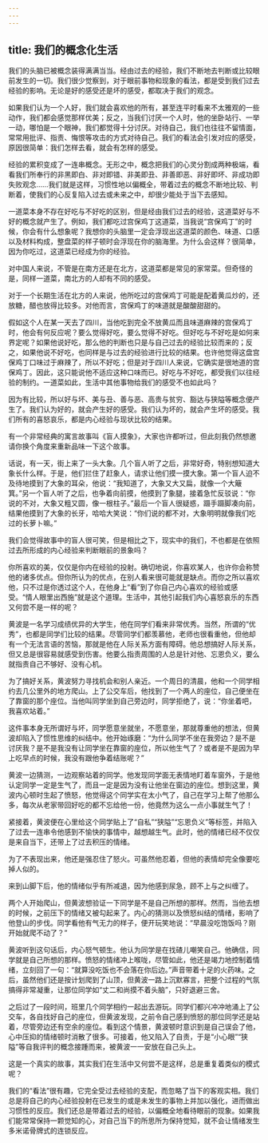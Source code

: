 ```yaml
---
---
---
```

title: 我们的概念化生活
---




我们的头脑已被概念装得满满当当。经由过去的经验，我们不断地去判断或比较眼前发生的一切。我们很少觉察到，对于眼前事物和现象的看法，都是受到我们过去经验的影响。无论是好的感受还是坏的感受，都取决于我们的观念。

如果我们认为一个人好，我们就会喜欢他的所有，甚至连平时看来不太雅观的一些动作，我们都会感觉那样优美；反之，当我们讨厌一个人时，他的坐卧站行、一举一动，哪怕是一个眼神，我们都觉得十分讨厌。对待自己，我们也往往不留情面，常常用批评、指责、悔恨等攻击的方式对待自己。我们的看法会引发对应的感受，原因很简单：我们怎样去看，就会有怎样的感受。

经验的累积变成了一连串概念。无形之中，概念把我们的心灵分割成两种极端，看看我们所奉行的非黑即白、非对即错、非美即丑、非善即恶、非好即坏、非成功即失败观念……我们就是这样，习惯性地以偏概全，带着过去的概念不断地比较、判断着，使我们的心反复陷入过去或未来之中，却很少能处于当下去感知。

一道菜本身不存在好吃与不好吃的区别，但是经由我们过去的经验，这道菜好与不好的概念就产生了。例如，我们都吃过宫保鸡丁这道菜，当我说“宫保鸡丁”的时候，你会有什么想象呢？我想你的头脑里一定会浮现出这道菜的颜色、味道、口感以及材料构成，整盘菜的样子顿时会浮现在你的脑海里。为什么会这样？很简单，因为你吃过，这道菜已经成为你的经验。

对中国人来说，不管是在南方还是在北方，这道菜都是常见的家常菜。但奇怪的是，同样一道菜，南北方的人却有不同的感受。

对于一个长期生活在北方的人来说，他所吃过的宫保鸡丁可能是配着黄瓜炒的，还放糖，醋也放得比较多。对他而言，宫保鸡丁的味道就是酸酸甜甜的。

假如这个人在某一天去了四川，当他吃到完全不放黄瓜而且味道麻辣的宫保鸡丁时，他会有何反应呢？要么觉得好吃，要么觉得不好吃。但好吃与不好吃是如何来界定呢？如果他说好吃，那么他的判断也只是与自己过去的经验比较而来的；反之，如果他说不好吃，也同样是与过去的经验进行比较的结果。也许他觉得这盘宫保鸡丁口味过于麻辣了，所以不好吃；但是对于四川人来说，它确实是很地道的宫保鸡丁。因此，这只能说他不适应这种口味而已。好吃与不好吃，都受我们以往经验的制约。一道菜如此，生活中其他事物给我们的感受不也如此吗？

因为有比较，所以好与坏、美与丑、善与恶、高贵与贫穷、豁达与狭隘等概念便产生了。我们认为好的，就会产生好的感受。我们认为坏的，就会产生坏的感受。我们所有的喜怒哀乐，都是内心经验与现状比较的结果。

有一个非常经典的寓言故事叫《盲人摸象》，大家也许都听过，但此刻我仍然想邀请你换个角度来重新品味一下这个故事。

话说，有一天，街上来了一头大象。几个盲人听了之后，非常好奇，特别想知道大象长什么样。于是，他们拦住了赶象人，请求让他们摸一摸大象。第一个盲人迫不及待地摸到了大象的耳朵，他说：“我知道了，大象又大又扁，就像一个大簸箕。”另一个盲人听了之后，也争着向前摸，他摸到了象腿，接着急忙反驳说：“你说的不对，大象又粗又圆，像一根柱子。”最后一个盲人很疑惑，蹑手蹑脚凑向前，结果他摸到了大象的长牙，哈哈大笑说：“你们说的都不对，大象明明就像我们吃过的长萝卜嘛。”

我们会觉得故事中的盲人很可笑，但是相比之下，现实中的我们，不也都是在依照过去所形成的内心经验来判断眼前的景象吗？

你所喜欢的美，仅仅是你内在经验的投射。确切地说，你喜欢某人，也许你会称赞他的诸多优点。但你所认为的优点，在别人看来很可能就是缺点。而你之所以喜欢他，只不过是你透过这个人，在他身上“看”到了你自己内心喜欢的经验或感受。“情人眼里出西施”就是这个道理。生活中，其他引起我们内心喜怒哀乐的东西又何尝不是一样的呢？

黄波是一名学习成绩优异的大学生，他在同学们看来非常优秀。当然，所谓的“优秀”，也都是同学们比较的结果。尽管同学们都羡慕他，老师也很看重他，但他却有一个无法言语的苦恼，那就是他在人际关系方面有障碍。他总想搞好人际关系，但又总是很容易就感受到伤害。他要么指责周围的人总是针对他、忘恩负义，要么就指责自己不够好、没有心机。

为了搞好关系，黄波努力寻找机会和别人亲近。一个周日的清晨，他和一个同学相约去几公里外的地方爬山。上了公交车后，他找到了一个两人的座位，自己便坐在了靠窗的那个座位。当他叫同学坐到自己旁边时，同学拒绝了，说：“你坐着吧，我喜欢站着。”

这件事本身无所谓好与坏，同学愿意坐就坐，不愿意坐，那就尊重他的想法，但黄波却陷入了惯性思维的纠结中。他开始琢磨：“为什么同学不坐在我旁边？是不是讨厌我？是不是我没有让同学坐在靠窗的座位，所以他生气了？或者是不是因为早上吃早点的时候，我没有跟他争着结账呢？”

黄波一边猜测，一边观察站着的同学。他发现同学面无表情地盯着车窗外，于是他认定同学一定是生气了，而且一定是因为没有让他坐在窗边的座位。想到这里，黄波内心顿时生起了愤怒，他觉得这个同学实在太小气了，自己在学习上帮了他那么多，每次从老家带回好吃的都不忘给他一份，他竟然为这么一点小事就生气了！

紧接着，黄波便在心里给这个同学贴上了“自私”“狭隘”“忘恩负义”等标签，并陷入了过去一连串令他感到不愉快的事情中，越想越生气。此时，他的情绪已经不仅仅是来自当下，还带上了过去积压的情绪。

为了不表现出来，他还是强忍住了怒火。可虽然他忍着，但他的表情却完全像要吃掉人似的。

来到山脚下后，他的情绪似乎有所减退，因为他感到尿急，顾不上与之纠缠了。

两个人开始爬山，但黄波想验证一下同学是不是自己所想的那样。然而，当他去想的时候，之前压下的情绪又被勾起来了。内心的猜测以及愤怒纠结的情绪，影响了他登山的步伐。同学看他有气无力的样子，便开玩笑地说：“早晨没吃饱饭吗？刚开始就爬不动了？”

黄波听到这句话后，内心怒气顿生。他认为同学是在找碴儿嘲笑自己。他确信，同学就是自己所想的那样。愤怒的情绪冲上喉咙，尽管如此，他还是竭力地控制着情绪，立刻回了一句：“就算没吃饭也不会落在你后边。”声音带着十足的火药味。之后，虽然他们还是按计划爬到了山顶，但黄波一路上沉默寡言，把整个过程的气氛搞得非常凝重，让那位同学如“丈二和尚摸不着头脑”，只好退避三舍。

之后过了一段时间，班里几个同学相约一起出去游玩。同学们都兴冲冲地涌上了公交车，各自找好自己的座位，但黄波发现，之前令自己感到愤怒的那位同学还是站着，尽管旁边还有空余的座位。看到这个情景，黄波顿时意识到是自己误会了他，心中压抑的情绪顿时消散了很多。可接着，他又陷入了自责，于是“小心眼”“狭隘”等自我评判的概念接踵而来，被黄波一一安放在自己头上。

这是一个真实的故事，其实我们在生活中又何尝不是这样，总是重复着类似的模式呢？

我们的“看法”很有趣，它完全受过去经验的支配，而忽略了当下的客观实相。我们总是将自己的内心经验投射在已发生的或是未发生的事物上并加以强化，进而做出习惯性的反应。我们还总是带着过去的经验，以偏概全地看待眼前的现象。如果我们能常常保持一颗觉知的心，对自己当下的所思所为保持觉知，就不会让情绪发生多米诺骨牌式的连锁反应。